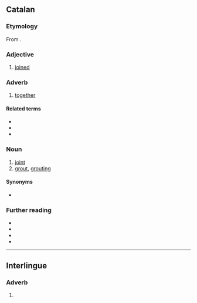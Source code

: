 ==Catalan==

===Etymology===
From {{inh|ca|la|iūnctus}}.

===Adjective===
{{ca-adj}}

# [[joined]]

===Adverb===
{{ca-adv}}

# [[together]]

====Related terms====
* {{l|ca|ajuntar}}
* {{l|ca|juntament}}
* {{l|ca|tot junt}}

===Noun===
{{ca-noun|m}}

# [[joint]]
# [[grout]], [[grouting]]

====Synonyms====
* {{l|ca|juntura}}

===Further reading===
* {{R:IEC2}}
* {{R:GDLC}}
* {{R:DNV}}
* {{R:DCVB}}

----

==Interlingue==

===Adverb===
{{head|ie|adverb}}

# {{l|en|together}}